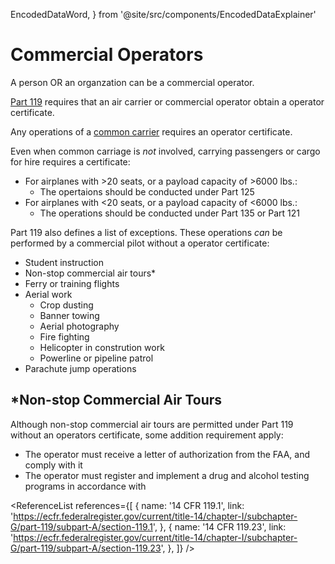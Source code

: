   EncodedDataWord,
} from '@site/src/components/EncodedDataExplainer'

# Commercial Operators

A person OR an organzation can be a commercial operator.

[Part 119](https://ecfr.federalregister.gov/current/title-14/chapter-I/subchapter-G/part-119/subpart-A/section-119.1)
requires that an air carrier or commercial operator obtain a operator
certificate.

Any operations of a [common carrier](/docs/topics/regulations/commercial/carriage) requires an
operator certificate.

Even when common carriage is _not_ involved, carrying passengers or cargo for
hire requires a certificate:

- For airplanes with >20 seats, or a payload capacity of >6000 lbs.:
  - The opertaions should be conducted under Part 125
- For airplanes with &lt;20 seats, or a payload capacity of &lt;6000 lbs.:
  - The operations should be conducted under Part 135 or Part 121

<Reg part="119.23" />

Part 119 also defines a list of exceptions. These operations _can_ be performed
by a commercial pilot without a operator certificate:

- Student instruction
- Non-stop commercial air tours\*
- Ferry or training flights
- Aerial work
  - Crop dusting
  - Banner towing
  - Aerial photography
  - Fire fighting
  - Helicopter in constrution work
  - Powerline or pipeline patrol
- Parachute jump operations

<Reg part="119.1" />

## \*Non-stop Commercial Air Tours

Although non-stop commercial air tours are permitted under Part 119 without an
operators certificate, some addition requirement apply:

- The operator must receive a letter of authorization from the FAA, and comply
  with it
- The operator must register and implement a drug and alcohol testing programs
  in accordance with <Reg part="120" />

<Reg part="91.147" />

<ReferenceList
  references={[
    {
      name: '14 CFR 119.1',
      link: 'https://ecfr.federalregister.gov/current/title-14/chapter-I/subchapter-G/part-119/subpart-A/section-119.1',
    },
    {
      name: '14 CFR 119.23',
      link: 'https://ecfr.federalregister.gov/current/title-14/chapter-I/subchapter-G/part-119/subpart-A/section-119.23',
    },
  ]}
/>

